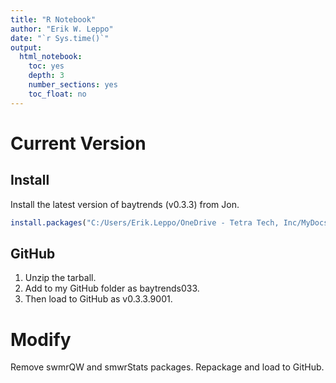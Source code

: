 ```yaml
---
title: "R Notebook"
author: "Erik W. Leppo"
date: "`r Sys.time()`"
output: 
  html_notebook:
    toc: yes
    depth: 3
    number_sections: yes
    toc_float: no
---
```




# Current Version
## Install
Install the latest version of baytrends (v0.3.3) from Jon.

```r
install.packages("C:/Users/Erik.Leppo/OneDrive - Tetra Tech, Inc/MyDocs_OneDrive/ChesBay_R/baytrends_20171125/baytrends_0.3.3.tar.gz", repos = NULL, type = "source")
```


## GitHub
1. Unzip the tarball.
2. Add to my GitHub folder as baytrends033.
3. Then load to GitHub as v0.3.3.9001.

# Modify
Remove swmrQW and smwrStats packages.
Repackage and load to GitHub.
